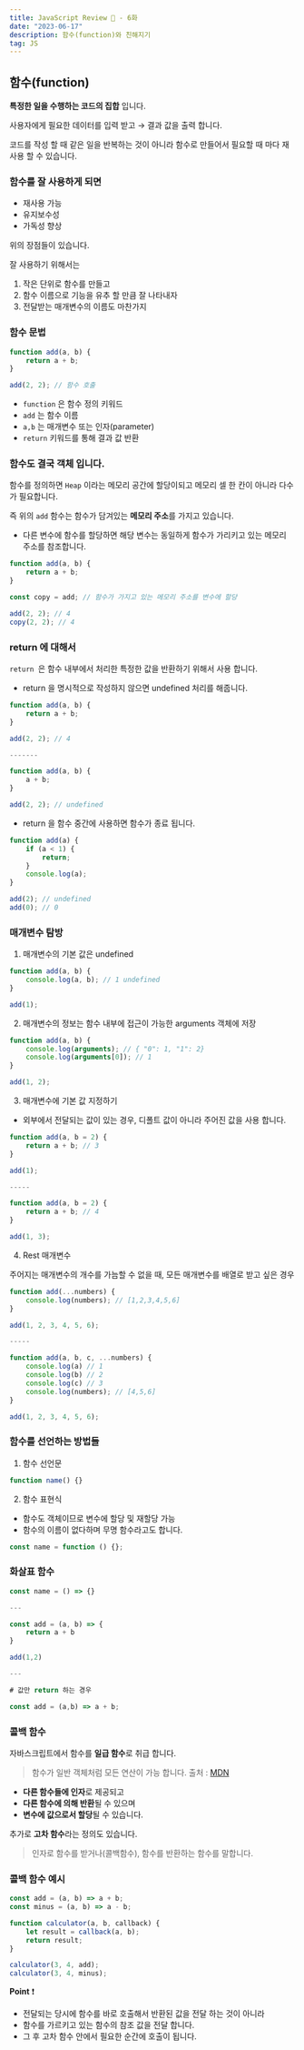 ```yaml
---
title: JavaScript Review 👀 - 6화
date: "2023-06-17"
description: 함수(function)와 친해지기
tag: JS
---
```


## 함수(function)

**특정한 일을 수행하는 코드의 집합** 입니다.

사용자에게 필요한 데이터를 입력 받고 → 결과 값을 출력 합니다.

코드를 작성 할 때 같은 일을 반복하는 것이 아니라 함수로 만들어서 필요할 때 마다 재사용 할 수 있습니다.

### 함수를 잘 사용하게 되면

-   재사용 가능
-   유지보수성
-   가독성 향상

위의 장점들이 있습니다.

잘 사용하기 위해서는

1. 작은 단위로 함수를 만들고
2. 함수 이름으로 기능을 유추 할 만큼 잘 나타내자
3. 전달받는 매개변수의 이름도 마찬가지

### 함수 문법

```js
function add(a, b) {
    return a + b;
}

add(2, 2); // 함수 호출
```

-   `function` 은 함수 정의 키워드
-   `add` 는 함수 이름
-   `a,b` 는 매개변수 또는 인자(parameter)
-   `return` 키워드를 통해 결과 값 반환

### 함수도 결국 객체 입니다.

함수를 정의하면 `Heap` 이라는 메모리 공간에 할당이되고 메모리 셀 한 칸이 아니라 다수가 필요합니다.

즉 위의 `add` 함수는 함수가 담겨있는 **메모리 주소**를 가지고 있습니다.

-   다른 변수에 함수를 할당하면 해당 변수는 동일하게 함수가 가리키고 있는 메모리 주소를 참조합니다.

```js
function add(a, b) {
    return a + b;
}

const copy = add; // 함수가 가지고 있는 메모리 주소를 변수에 할당

add(2, 2); // 4
copy(2, 2); // 4
```

### return 에 대해서

`return `은 함수 내부에서 처리한 특정한 값을 반환하기 위해서 사용 합니다.

-   return 을 명시적으로 작성하지 않으면 undefined 처리를 해줍니다.

```js
function add(a, b) {
    return a + b;
}

add(2, 2); // 4

-------

function add(a, b) {
    a + b;
}

add(2, 2); // undefined
```

-   return 을 함수 중간에 사용하면 함수가 종료 됩니다.

```js
function add(a) {
    if (a < 1) {
        return;
    }
    console.log(a);
}

add(2); // undefined
add(0); // 0
```

### 매개변수 탐방

1. 매개변수의 기본 값은 undefined

```js
function add(a, b) {
    console.log(a, b); // 1 undefined
}

add(1);
```

2. 매개변수의 정보는 함수 내부에 접근이 가능한 arguments 객체에 저장

```js
function add(a, b) {
    console.log(arguments); // { "0": 1, "1": 2}
    console.log(arguments[0]); // 1
}

add(1, 2);
```

3. 매개변수에 기본 값 지정하기

-   외부에서 전달되는 값이 있는 경우, 디폴트 값이 아니라 주어진 값을 사용 합니다.

```js
function add(a, b = 2) {
    return a + b; // 3
}

add(1);

-----

function add(a, b = 2) {
    return a + b; // 4
}

add(1, 3);
```

4. Rest 매개변수

주어지는 매개변수의 개수를 가늠할 수 없을 때, 모든 매개변수를 배열로 받고 싶은 경우

```js
function add(...numbers) {
    console.log(numbers); // [1,2,3,4,5,6]
}

add(1, 2, 3, 4, 5, 6);

-----

function add(a, b, c, ...numbers) {
    console.log(a) // 1
    console.log(b) // 2
    console.log(c) // 3
    console.log(numbers); // [4,5,6]
}

add(1, 2, 3, 4, 5, 6);
```

### 함수를 선언하는 방법들

1. 함수 선언문

```js
function name() {}
```

2. 함수 표현식

-   함수도 객체이므로 변수에 할당 및 재할당 가능
-   함수의 이름이 없다하며 무명 함수라고도 합니다.

```js
const name = function () {};
```

### 화살표 함수

```js
const name = () => {}

---

const add = (a, b) => {
    return a + b
}

add(1,2)

---

# 값만 return 하는 경우

const add = (a,b) => a + b;
```

### 콜백 함수

자바스크립트에서 함수를 **일급 함수**로 취급 합니다.

> 함수가 일반 객체처럼 모든 연산이 가능 합니다. 출처 : [MDN](https://developer.mozilla.org/ko/docs/Glossary/First-class_Function)

-   **다른 함수들에 인자**로 제공되고
-   **다른 함수에 의해 반환**될 수 있으며
-   **변수에 값으로서 할당**될 수 있습니다.

추가로 **고차 함수**라는 정의도 있습니다.

> 인자로 함수를 받거나(콜백함수), 함수를 반환하는 함수를 말합니다.

### 콜백 함수 예시

```js
const add = (a, b) => a + b;
const minus = (a, b) => a - b;

function calculator(a, b, callback) {
    let result = callback(a, b);
    return result;
}

calculator(3, 4, add);
calculator(3, 4, minus);
```

**Point** ❗️

-   전달되는 당시에 함수를 바로 호출해서 반환된 값을 전달 하는 것이 아니라
-   함수를 가르키고 있는 함수의 참조 값을 전달 합니다.
-   그 후 고차 함수 안에서 필요한 순간에 호출이 됩니다.
